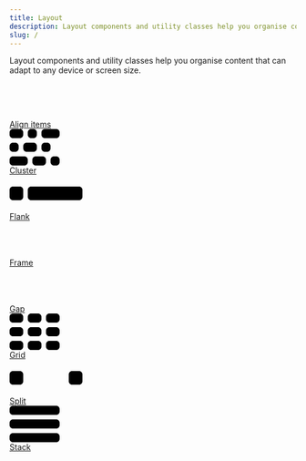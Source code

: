 ```yaml
---
title: Layout
description: Layout components and utility classes help you organise content that can adapt to any device or screen size.
slug: /
---
```


Layout components and utility classes help you organise content that can adapt to any device or screen size.

<div class="catalog-grid">
    <a href="/layout/align-items">
        <pc-card>
            <div slot="media">
                <svg
                    xmlns="http://www.w3.org/2000/svg"
                    width="50"
                    height="64"
                    viewBox="0 0 50 50"
                    fill="none"
                >
                    <path
                        d="M1 7C1 3.68629 3.68629 1 7 1H43C46.3137 1 49 3.68629 49 7V43C49 46.3137 46.3137 49 43 49H7C3.68629 49 1 46.3137 1 43V7Z"
                        stroke="var(--pc-color-surface-border)"
                        stroke-width="2"
                        stroke-linecap="round"
                        stroke-dasharray="6 6"
                    />
                    <path
                        d="M14.1566 18.7199L21.5367 16.7424C22.6036 16.4565 23.7003 17.0896 23.9862 18.1566L26.8463 28.8306C27.1322 29.8975 26.499 30.9942 25.4321 31.2801L18.052 33.2576C16.985 33.5435 15.8884 32.9103 15.6025 31.8434L12.7424 21.1694C12.4565 20.1024 13.0897 19.0057 14.1566 18.7199Z"
                        stroke="var(--pc-color-neutral-border-normal)"
                        stroke-width="2"
                    />
                    <path
                        d="M33.8449 16.3273H26.2045C23.9953 16.3273 22.2045 18.1181 22.2045 20.3273V31.3778C22.2045 33.587 23.9953 35.3778 26.2045 35.3778H33.8449C36.0541 35.3778 37.8449 33.587 37.8449 31.3778V20.3273C37.8449 18.1181 36.0541 16.3273 33.8449 16.3273Z"
                        fill="var(--pc-color-neutral-border-normal)"
                        stroke="var(--pc-color-surface-default)"
                        stroke-width="2"
                    />
                </svg>
            </div>
            <div class="catalog-title">Align items</div>
        </pc-card>
    </a>
    <a href="/layout/cluster">
        <pc-card>
            <div slot="media">
                <svg
                    xmlns="http://www.w3.org/2000/svg"
                    width="88"
                    height="64"
                    viewBox="0 0 88 64"
                >
                    <path
                        d="M0 6C0 2.68629 2.68629 0 6 0H18C21.3137 0 24 2.68629 24 6V10C24 13.3137 21.3137 16 18 16H6C2.68629 16 0 13.3137 0 10V6Z"
                        fill="var(--pc-color-neutral-on-quiet)"
                    />
                    <path
                        d="M0 30C0 26.6863 2.68629 24 6 24H10C13.3137 24 16 26.6863 16 30V34C16 37.3137 13.3137 40 10 40H6C2.68629 40 0 37.3137 0 34V30Z"
                        fill="var(--pc-color-neutral-on-quiet)"
                    />
                    <path
                        d="M0 54C0 50.6863 2.68629 48 6 48H26C29.3137 48 32 50.6863 32 54V58C32 61.3137 29.3137 64 26 64H6C2.68629 64 0 61.3137 0 58V54Z"
                        fill="var(--pc-color-neutral-on-quiet)"
                    />
                    <path
                        d="M32 6C32 2.68629 34.6863 0 38 0H42C45.3137 0 48 2.68629 48 6V10C48 13.3137 45.3137 16 42 16H38C34.6863 16 32 13.3137 32 10V6Z"
                        fill="var(--pc-color-neutral-on-quiet)"
                    />
                    <path
                        d="M24 30C24 26.6863 26.6863 24 30 24H42C45.3137 24 48 26.6863 48 30V34C48 37.3137 45.3137 40 42 40H30C26.6863 40 24 37.3137 24 34V30Z"
                        fill="var(--pc-color-neutral-on-quiet)"
                    />
                    <path
                        d="M40 54C40 50.6863 42.6863 48 46 48H58C61.3137 48 64 50.6863 64 54V58C64 61.3137 61.3137 64 58 64H46C42.6863 64 40 61.3137 40 58V54Z"
                        fill="var(--pc-color-neutral-on-quiet)"
                    />
                    <path
                        d="M56 6C56 2.68629 58.6863 0 62 0H82C85.3137 0 88 2.68629 88 6V10C88 13.3137 85.3137 16 82 16H62C58.6863 16 56 13.3137 56 10V6Z"
                        fill="var(--pc-color-neutral-on-quiet)"
                    />
                    <path
                        d="M56 30C56 26.6863 58.6863 24 62 24H66C69.3137 24 72 26.6863 72 30V34C72 37.3137 69.3137 40 66 40H62C58.6863 40 56 37.3137 56 34V30Z"
                        fill="var(--pc-color-neutral-on-quiet)"
                    />
                    <path
                        d="M72 54C72 50.6863 74.6863 48 78 48H82C85.3137 48 88 50.6863 88 54V58C88 61.3137 85.3137 64 82 64H78C74.6863 64 72 61.3137 72 58V54Z"
                        fill="var(--pc-color-neutral-on-quiet)"
                    />
                </svg>
            </div>
            <div class="catalog-title">Cluster</div>
        </pc-card>
    </a>
    <a href="/layout/flank">
        <pc-card>
            <div slot="media">
                <svg
                    xmlns="http://www.w3.org/2000/svg"
                    width="128"
                    height="64"
                    viewBox="0 0 128 24"
                >
                    <path
                        d="M0 6C0 2.68629 2.68629 0 6 0H18C21.3137 0 24 2.68629 24 6V18C24 21.3137 21.3137 24 18 24H6C2.68629 24 0 21.3137 0 18V6Z"
                        fill="var(--pc-color-neutral-on-quiet)"
                    />
                    <path
                        d="M32 6C32 2.68629 34.6863 0 38 0H122C125.314 0 128 2.68629 128 6V18C128 21.3137 125.314 24 122 24H38C34.6863 24 32 21.3137 32 18V6Z"
                        fill="var(--pc-color-neutral-on-quiet)"
                    />
                </svg>
            </div>
            <div class="catalog-title">Flank</div>
        </pc-card>
    </a>
    <a href="/layout/frame">
        <pc-card>
            <div slot="media">
                <svg
                    xmlns="http://www.w3.org/2000/svg"
                    width="82"
                    height="64"
                    viewBox="0 0 82 66"
                    fill="none"
                >
                    <path
                        d="M17 15C17 11.6863 19.6863 9 23 9H59C62.3137 9 65 11.6863 65 15V51C65 54.3137 62.3137 57 59 57H23C19.6863 57 17 54.3137 17 51V15Z"
                        fill="var(--pc-color-neutral-on-quiet)"
                    />
                    <path
                        d="M1 7C1 3.68629 3.68629 1 7 1H75C78.3137 1 81 3.68629 81 7V59C81 62.3137 78.3137 65 75 65H7C3.68629 65 1 62.3137 1 59V7Z"
                        stroke="var(--pc-color-neutral-on-quiet)"
                        stroke-width="2"
                        stroke-linecap="round"
                        stroke-dasharray="6 6"
                    />
                    <path
                        d="M25 40.6444L30.3333 35.3111L35.6667 40.6444L46.3333 28.8444L57 40.6444"
                        stroke="var(--pc-color-neutral-fill-quiet)"
                        stroke-width="2"
                        stroke-linecap="round"
                        stroke-linejoin="round"
                    />
                    <path
                        d="M32.8889 29.5556C32.8889 30.9669 31.7447 32.1111 30.3333 32.1111C28.9219 32.1111 27.7778 30.9669 27.7778 29.5556C27.7778 28.1442 28.9219 27 30.3333 27C31.7447 27 32.8889 28.1442 32.8889 29.5556Z"
                        stroke="var(--pc-color-neutral-fill-quiet)"
                        stroke-width="2"
                    />
                </svg>
            </div>
            <div class="catalog-title">Frame</div>
        </pc-card>
    </a>
    <a href="/layout/gap">
        <pc-card>
            <div slot="media">
                <svg
                    xmlns="http://www.w3.org/2000/svg"
                    width="50"
                    height="64"
                    viewBox="0 0 50 50"
                    fill="none"
                >
                    <path
                        d="M1 7C1 3.68629 3.68629 1 7 1H43C46.3137 1 49 3.68629 49 7V43C49 46.3137 46.3137 49 43 49H7C3.68629 49 1 46.3137 1 43V7Z"
                        stroke="var(--pc-color-surface-border)"
                        stroke-width="2"
                        stroke-linecap="round"
                        stroke-dasharray="6 6"
                    />
                    <path
                        d="M14.1566 18.7199L21.5367 16.7424C22.6036 16.4565 23.7003 17.0896 23.9862 18.1566L26.8463 28.8306C27.1322 29.8975 26.499 30.9942 25.4321 31.2801L18.052 33.2576C16.985 33.5435 15.8884 32.9103 15.6025 31.8434L12.7424 21.1694C12.4565 20.1024 13.0897 19.0057 14.1566 18.7199Z"
                        stroke="var(--pc-color-neutral-border-normal)"
                        stroke-width="2"
                    />
                    <path
                        d="M33.8449 16.3273H26.2045C23.9953 16.3273 22.2045 18.1181 22.2045 20.3273V31.3778C22.2045 33.587 23.9953 35.3778 26.2045 35.3778H33.8449C36.0541 35.3778 37.8449 33.587 37.8449 31.3778V20.3273C37.8449 18.1181 36.0541 16.3273 33.8449 16.3273Z"
                        fill="var(--pc-color-neutral-border-normal)"
                        stroke="var(--pc-color-surface-default)"
                        stroke-width="2"
                    />
                </svg>
            </div>
            <div class="catalog-title">Gap</div>
        </pc-card>
    </a>
    <a href="/layout/grid">
        <pc-card>
            <div slot="media">
                <svg
                    xmlns="http://www.w3.org/2000/svg"
                    width="88"
                    height="64"
                    viewBox="0 0 88 64"
                >
                    <path
                        d="M0 6C0 2.68629 2.68629 0 6 0H18C21.3137 0 24 2.68629 24 6V10C24 13.3137 21.3137 16 18 16H6C2.68629 16 0 13.3137 0 10V6Z"
                        fill="var(--pc-color-neutral-on-quiet)"
                    />
                    <path
                        d="M0 30C0 26.6863 2.68629 24 6 24H18C21.3137 24 24 26.6863 24 30V34C24 37.3137 21.3137 40 18 40H6C2.68629 40 0 37.3137 0 34V30Z"
                        fill="var(--pc-color-neutral-on-quiet)"
                    />
                    <path
                        d="M0 54C0 50.6863 2.68629 48 6 48H18C21.3137 48 24 50.6863 24 54V58C24 61.3137 21.3137 64 18 64H6C2.68629 64 0 61.3137 0 58V54Z"
                        fill="var(--pc-color-neutral-on-quiet)"
                    />
                    <path
                        d="M32 6C32 2.68629 34.6863 0 38 0H50C53.3137 0 56 2.68629 56 6V10C56 13.3137 53.3137 16 50 16H38C34.6863 16 32 13.3137 32 10V6Z"
                        fill="var(--pc-color-neutral-on-quiet)"
                    />
                    <path
                        d="M32 30C32 26.6863 34.6863 24 38 24H50C53.3137 24 56 26.6863 56 30V34C56 37.3137 53.3137 40 50 40H38C34.6863 40 32 37.3137 32 34V30Z"
                        fill="var(--pc-color-neutral-on-quiet)"
                    />
                    <path
                        d="M32 54C32 50.6863 34.6863 48 38 48H50C53.3137 48 56 50.6863 56 54V58C56 61.3137 53.3137 64 50 64H38C34.6863 64 32 61.3137 32 58V54Z"
                        fill="var(--pc-color-neutral-on-quiet)"
                    />
                    <path
                        d="M64 6C64 2.68629 66.6863 0 70 0H82C85.3137 0 88 2.68629 88 6V10C88 13.3137 85.3137 16 82 16H70C66.6863 16 64 13.3137 64 10V6Z"
                        fill="var(--pc-color-neutral-on-quiet)"
                    />
                    <path
                        d="M64 30C64 26.6863 66.6863 24 70 24H82C85.3137 24 88 26.6863 88 30V34C88 37.3137 85.3137 40 82 40H70C66.6863 40 64 37.3137 64 34V30Z"
                        fill="var(--pc-color-neutral-on-quiet)"
                    />
                    <path
                        d="M64 54C64 50.6863 66.6863 48 70 48H82C85.3137 48 88 50.6863 88 54V58C88 61.3137 85.3137 64 82 64H70C66.6863 64 64 61.3137 64 58V54Z"
                        fill="var(--pc-color-neutral-on-quiet)"
                    />
                </svg>
            </div>
            <div class="catalog-title">Grid</div>
        </pc-card>
    </a>
    <a href="/layout/split">
        <pc-card>
            <div slot="media">
                <svg
                    xmlns="http://www.w3.org/2000/svg"
                    width="128"
                    height="64"
                    viewBox="0 0 128 24"
                >
                    <path
                        d="M0 6C0 2.68629 2.68629 0 6 0H18C21.3137 0 24 2.68629 24 6V18C24 21.3137 21.3137 24 18 24H6C2.68629 24 0 21.3137 0 18V6Z"
                        fill="var(--pc-color-neutral-on-quiet)"
                    />
                    <path
                        d="M104 6C104 2.68629 106.686 0 110 0H122C125.314 0 128 2.68629 128 6V18C128 21.3137 125.314 24 122 24H110C106.686 24 104 21.3137 104 18V6Z"
                        fill="var(--pc-color-neutral-on-quiet)"
                    />
                </svg>
            </div>
            <div class="catalog-title">Split</div>
        </pc-card>
    </a>
    <a href="/layout/stack">
        <pc-card>
            <div slot="media">
                <svg
                    xmlns="http://www.w3.org/2000/svg"
                    width="88"
                    height="64"
                    viewBox="0 0 88 64"
                >
                    <path
                        d="M0 6C0 2.68629 2.68629 0 6 0H82C85.3137 0 88 2.68629 88 6V10C88 13.3137 85.3137 16 82 16H6C2.68629 16 0 13.3137 0 10V6Z"
                        fill="var(--pc-color-neutral-on-quiet)"
                    />
                    <path
                        d="M0 30C0 26.6863 2.68629 24 6 24H82C85.3137 24 88 26.6863 88 30V34C88 37.3137 85.3137 40 82 40H6C2.68629 40 0 37.3137 0 34V30Z"
                        fill="var(--pc-color-neutral-on-quiet)"
                    />
                    <path
                        d="M0 54C0 50.6863 2.68629 48 6 48H82C85.3137 48 88 50.6863 88 54V58C88 61.3137 85.3137 64 82 64H6C2.68629 64 0 61.3137 0 58V54Z"
                        fill="var(--pc-color-neutral-on-quiet)"
                    />
                </svg>
            </div>
            <div class="catalog-title">Stack</div>
        </pc-card>
    </a>
</div>
